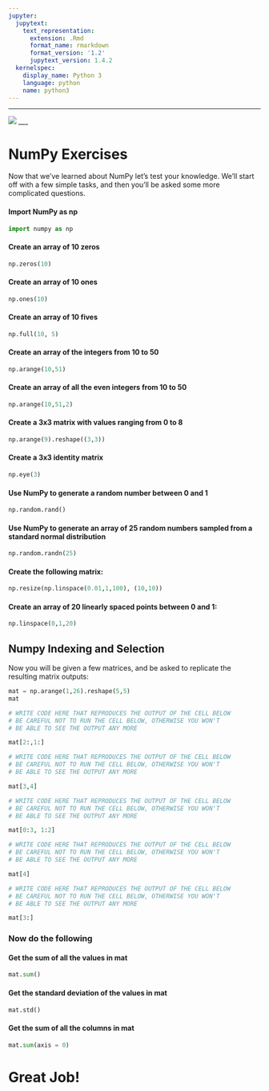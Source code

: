 ```yaml
---
jupyter:
  jupytext:
    text_representation:
      extension: .Rmd
      format_name: rmarkdown
      format_version: '1.2'
      jupytext_version: 1.4.2
  kernelspec:
    display_name: Python 3
    language: python
    name: python3
---
```


___

<a href='http://www.pieriandata.com'> <img src='../Pierian_Data_Logo.png' /></a>
___


# NumPy Exercises 

Now that we've learned about NumPy let's test your knowledge. We'll start off with a few simple tasks, and then you'll be asked some more complicated questions.


#### Import NumPy as np

```python
import numpy as np
```

#### Create an array of 10 zeros 

```python
np.zeros(10)
```

#### Create an array of 10 ones

```python
np.ones(10)
```

#### Create an array of 10 fives

```python
np.full(10, 5)
```

#### Create an array of the integers from 10 to 50

```python
np.arange(10,51)
```

#### Create an array of all the even integers from 10 to 50

```python
np.arange(10,51,2)
```

#### Create a 3x3 matrix with values ranging from 0 to 8

```python
np.arange(9).reshape((3,3))
```

#### Create a 3x3 identity matrix

```python
np.eye(3)
```

#### Use NumPy to generate a random number between 0 and 1

```python
np.random.rand()
```

#### Use NumPy to generate an array of 25 random numbers sampled from a standard normal distribution

```python
np.random.randn(25)
```

#### Create the following matrix:

```python
np.resize(np.linspace(0.01,1,100), (10,10))
```

#### Create an array of 20 linearly spaced points between 0 and 1:

```python
np.linspace(0,1,20)
```

## Numpy Indexing and Selection

Now you will be given a few matrices, and be asked to replicate the resulting matrix outputs:

```python
mat = np.arange(1,26).reshape(5,5)
mat

```

```python
# WRITE CODE HERE THAT REPRODUCES THE OUTPUT OF THE CELL BELOW
# BE CAREFUL NOT TO RUN THE CELL BELOW, OTHERWISE YOU WON'T
# BE ABLE TO SEE THE OUTPUT ANY MORE
```

```python
mat[2:,1:]
```

```python
# WRITE CODE HERE THAT REPRODUCES THE OUTPUT OF THE CELL BELOW
# BE CAREFUL NOT TO RUN THE CELL BELOW, OTHERWISE YOU WON'T
# BE ABLE TO SEE THE OUTPUT ANY MORE
```

```python
mat[3,4]
```

```python
# WRITE CODE HERE THAT REPRODUCES THE OUTPUT OF THE CELL BELOW
# BE CAREFUL NOT TO RUN THE CELL BELOW, OTHERWISE YOU WON'T
# BE ABLE TO SEE THE OUTPUT ANY MORE
```

```python
mat[0:3, 1:2]
```

```python
# WRITE CODE HERE THAT REPRODUCES THE OUTPUT OF THE CELL BELOW
# BE CAREFUL NOT TO RUN THE CELL BELOW, OTHERWISE YOU WON'T
# BE ABLE TO SEE THE OUTPUT ANY MORE
```

```python
mat[4]
```

```python
# WRITE CODE HERE THAT REPRODUCES THE OUTPUT OF THE CELL BELOW
# BE CAREFUL NOT TO RUN THE CELL BELOW, OTHERWISE YOU WON'T
# BE ABLE TO SEE THE OUTPUT ANY MORE
```

```python
mat[3:]
```

### Now do the following


#### Get the sum of all the values in mat

```python
mat.sum()
```

#### Get the standard deviation of the values in mat

```python
mat.std()
```

#### Get the sum of all the columns in mat

```python
mat.sum(axis = 0)
```

# Great Job!
